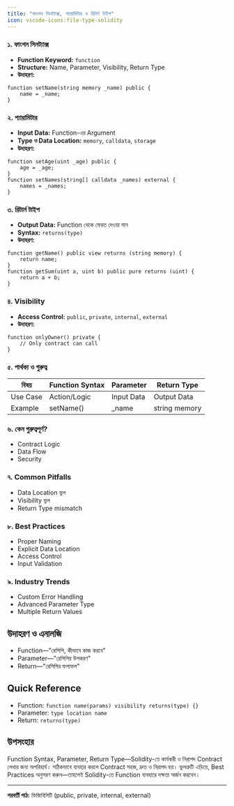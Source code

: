 ```yaml
---
title: "ফাংশন সিনট্যাক্স, প্যারামিটার ও রিটার্ন টাইপ"
icon: vscode-icons:file-type-solidity
---
```


### ১. ফাংশন সিনট্যাক্স
- **Function Keyword:** `function`
- **Structure:** Name, Parameter, Visibility, Return Type
- **উদাহরণ:**
```solidity
function setName(string memory _name) public {
    name = _name;
}
```

### ২. প্যারামিটার
- **Input Data:** Function-এর Argument
- **Type ও Data Location:** `memory`, `calldata`, `storage`
- **উদাহরণ:**
```solidity
function setAge(uint _age) public {
    age = _age;
}
function setNames(string[] calldata _names) external {
    names = _names;
}
```

### ৩. রিটার্ন টাইপ
- **Output Data:** Function থেকে ফেরত দেওয়া মান
- **Syntax:** `returns(type)`
- **উদাহরণ:**
```solidity
function getName() public view returns (string memory) {
    return name;
}
function getSum(uint a, uint b) public pure returns (uint) {
    return a + b;
}
```

### ৪. Visibility
- **Access Control:** `public`, `private`, `internal`, `external`
- **উদাহরণ:**
```solidity
function onlyOwner() private {
    // Only contract can call
}
```

### ৫. পার্থক্য ও গুরুত্ব
| বিষয়         | Function Syntax    | Parameter         | Return Type       |
|--------------|-------------------|-------------------|------------------|
| Use Case     | Action/Logic      | Input Data        | Output Data      |
| Example      | setName()         | _name             | string memory    |

### ৬. কেন গুরুত্বপূর্ণ?
- Contract Logic
- Data Flow
- Security

### ৭. Common Pitfalls
- Data Location ভুল
- Visibility ভুল
- Return Type mismatch

### ৮. Best Practices
- Proper Naming
- Explicit Data Location
- Access Control
- Input Validation

### ৯. Industry Trends
- Custom Error Handling
- Advanced Parameter Type
- Multiple Return Values

## উদাহরণ ও এনালজি
- Function—"রেসিপি, কীভাবে কাজ করবে"
- Parameter—"রেসিপির উপকরণ"
- Return—"রেসিপির ফলাফল"

## Quick Reference

- Function: `function name(params) visibility returns(type) {}`
- Parameter: `type location name`
- Return: `returns(type)`

## উপসংহার

Function Syntax, Parameter, Return Type—Solidity-তে কার্যকরী ও নিরাপদ Contract লেখার জন্য অপরিহার্য। সঠিকভাবে ব্যবহার করলে Contract সহজ, দ্রুত ও নিরাপদ হয়। ভুলত্রুটি এড়িয়ে, Best Practices অনুসরণ করুন—তাহলেই Solidity-তে Function ব্যবহারে দক্ষতা অর্জন করবেন।

---

**পরবর্তী পাঠ:** ভিজিবিলিটি (public, private, internal, external)
